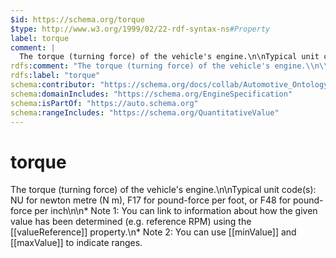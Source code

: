 ```yaml
---
$id: https://schema.org/torque
$type: http://www.w3.org/1999/02/22-rdf-syntax-ns#Property
label: torque
comment: |
  The torque (turning force) of the vehicle's engine.\n\nTypical unit code(s): NU for newton metre (N m), F17 for pound-force per foot, or F48 for pound-force per inch\n\n* Note 1: You can link to information about how the given value has been determined (e.g. reference RPM) using the [[valueReference]] property.\n* Note 2: You can use [[minValue]] and [[maxValue]] to indicate ranges.
rdfs:comment: "The torque (turning force) of the vehicle's engine.\\n\\nTypical unit code(s): NU for newton metre (N m), F17 for pound-force per foot, or F48 for pound-force per inch\\n\\n* Note 1: You can link to information about how the given value has been determined (e.g. reference RPM) using the [[valueReference]] property.\\n* Note 2: You can use [[minValue]] and [[maxValue]] to indicate ranges."
rdfs:label: "torque"
schema:contributor: "https://schema.org/docs/collab/Automotive_Ontology_Working_Group"
schema:domainIncludes: "https://schema.org/EngineSpecification"
schema:isPartOf: "https://auto.schema.org"
schema:rangeIncludes: "https://schema.org/QuantitativeValue"
---
```


# torque

The torque (turning force) of the vehicle's engine.\n\nTypical unit code(s): NU for newton metre (N m), F17 for pound-force per foot, or F48 for pound-force per inch\n\n* Note 1: You can link to information about how the given value has been determined (e.g. reference RPM) using the [[valueReference]] property.\n* Note 2: You can use [[minValue]] and [[maxValue]] to indicate ranges.

